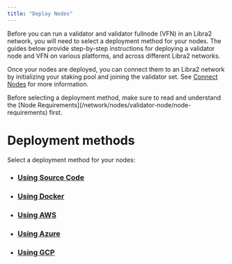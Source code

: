 ```yaml
---
title: "Deploy Nodes"
---
```



Before you can run a validator and validator fullnode (VFN) in an Libra2 network, you will need to select a deployment
method for your nodes. The guides below provide step-by-step instructions for deploying a validator node and VFN
on various platforms, and across different Libra2 networks.

Once your nodes are deployed, you can connect them to an Libra2 network by initializing your staking pool and joining
the validator set. See [Connect Nodes](/network/nodes/validator-node/connect-nodes) for more information.

<Aside type="caution">
  Before selecting a deployment method, make sure to read and understand the [Node Requirements](/network/nodes/validator-node/node-requirements) first.
</Aside>

# Deployment methods

Select a deployment method for your nodes:

- ### [Using Source Code](/network/nodes/validator-node/deploy-nodes/using-source-code)
- ### [Using Docker](/network/nodes/validator-node/deploy-nodes/using-docker)
- ### [Using AWS](/network/nodes/validator-node/deploy-nodes/using-aws)
- ### [Using Azure](/network/nodes/validator-node/deploy-nodes/using-azure)
- ### [Using GCP](/network/nodes/validator-node/deploy-nodes/using-gcp)

